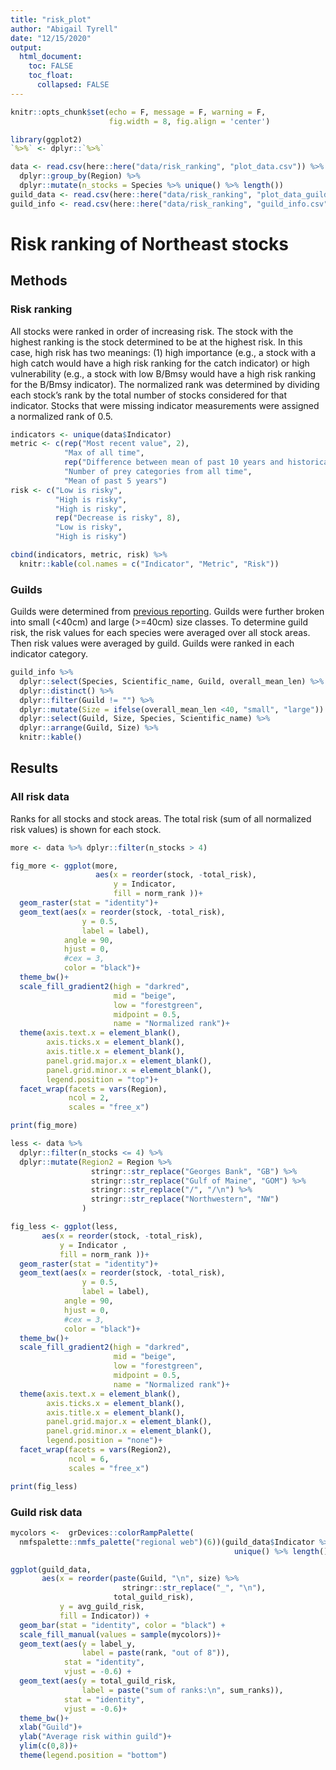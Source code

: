 ```yaml
---
title: "risk_plot"
author: "Abigail Tyrell"
date: "12/15/2020"
output: 
  html_document:
    toc: FALSE
    toc_float: 
      collapsed: FALSE
---
```


```r
knitr::opts_chunk$set(echo = F, message = F, warning = F, 
                      fig.width = 8, fig.align = 'center')

library(ggplot2)
`%>%` <- dplyr::`%>%`

data <- read.csv(here::here("data/risk_ranking", "plot_data.csv")) %>%
  dplyr::group_by(Region) %>%
  dplyr::mutate(n_stocks = Species %>% unique() %>% length())
guild_data <- read.csv(here::here("data/risk_ranking", "plot_data_guilds.csv"))
guild_info <- read.csv(here::here("data/risk_ranking", "guild_info.csv"))
```

# Risk ranking of Northeast stocks {.tabset .tabset-fade}

## Methods

### Risk ranking
All stocks were ranked in order of increasing risk. The stock with the highest ranking is the stock determined to be at the highest risk. In this case, high risk has two meanings: (1) high importance (e.g., a stock with a high catch would have a high risk ranking for the catch indicator) or high vulnerability (e.g., a stock with low B/Bmsy would have a high risk ranking for the B/Bmsy indicator). The normalized rank was determined by dividing each stock's rank by the total number of stocks considered for that indicator. Stocks that were missing indicator measurements were assigned a normalized rank of 0.5.

```r
indicators <- unique(data$Indicator)
metric <- c(rep("Most recent value", 2), 
            "Max of all time", 
            rep("Difference between mean of past 10 years and historical mean", 8),
            "Number of prey categories from all time",
            "Mean of past 5 years")
risk <- c("Low is risky",
          "High is risky",
          "High is risky",
          rep("Decrease is risky", 8),
          "Low is risky",
          "High is risky")

cbind(indicators, metric, risk) %>%
  knitr::kable(col.names = c("Indicator", "Metric", "Risk"))
```

### Guilds
Guilds were determined from [previous reporting](https://repository.library.noaa.gov/view/noaa/5277). Guilds were further broken into small (<40cm) and large (>=40cm) size classes. To determine guild risk, the risk values for each species were averaged over all stock areas. Then risk values were averaged by guild. Guilds were ranked in each indicator category.

```r
guild_info %>% 
  dplyr::select(Species, Scientific_name, Guild, overall_mean_len) %>%
  dplyr::distinct() %>%
  dplyr::filter(Guild != "") %>%
  dplyr::mutate(Size = ifelse(overall_mean_len <40, "small", "large")) %>%
  dplyr::select(Guild, Size, Species, Scientific_name) %>%
  dplyr::arrange(Guild, Size) %>%
  knitr::kable()
```

## Results

### All risk data
Ranks for all stocks and stock areas. The total risk (sum of all normalized risk values) is shown for each stock.
```r
more <- data %>% dplyr::filter(n_stocks > 4) 

fig_more <- ggplot(more,
                   aes(x = reorder(stock, -total_risk),
                       y = Indicator,
                       fill = norm_rank ))+
  geom_raster(stat = "identity")+
  geom_text(aes(x = reorder(stock, -total_risk),
                y = 0.5,
                label = label),
            angle = 90,
            hjust = 0,
            #cex = 3,
            color = "black")+
  theme_bw()+
  scale_fill_gradient2(high = "darkred", 
                       mid = "beige", 
                       low = "forestgreen", 
                       midpoint = 0.5,
                       name = "Normalized rank")+
  theme(axis.text.x = element_blank(),
        axis.ticks.x = element_blank(),
        axis.title.x = element_blank(),
        panel.grid.major.x = element_blank(),
        panel.grid.minor.x = element_blank(),
        legend.position = "top")+
  facet_wrap(facets = vars(Region),
             ncol = 2,
             scales = "free_x")

print(fig_more)

```

```r
less <- data %>% 
  dplyr::filter(n_stocks <= 4) %>%
  dplyr::mutate(Region2 = Region %>% 
                  stringr::str_replace("Georges Bank", "GB") %>% 
                  stringr::str_replace("Gulf of Maine", "GOM") %>%
                  stringr::str_replace("/", "/\n") %>%
                  stringr::str_replace("Northwestern", "NW")
                )

fig_less <- ggplot(less,
       aes(x = reorder(stock, -total_risk),
           y = Indicator ,
           fill = norm_rank ))+
  geom_raster(stat = "identity")+
  geom_text(aes(x = reorder(stock, -total_risk),
                y = 0.5,
                label = label),
            angle = 90,
            hjust = 0,
            #cex = 3,
            color = "black")+
  theme_bw()+
  scale_fill_gradient2(high = "darkred", 
                       mid = "beige", 
                       low = "forestgreen", 
                       midpoint = 0.5,
                       name = "Normalized rank")+
  theme(axis.text.x = element_blank(),
        axis.ticks.x = element_blank(),
        axis.title.x = element_blank(),
        panel.grid.major.x = element_blank(),
        panel.grid.minor.x = element_blank(),
        legend.position = "none")+
  facet_wrap(facets = vars(Region2),
             ncol = 6,
             scales = "free_x")

print(fig_less)
```

### Guild risk data
```r
mycolors <-  grDevices::colorRampPalette(
  nmfspalette::nmfs_palette("regional web")(6))(guild_data$Indicator %>% 
                                                  unique() %>% length())

ggplot(guild_data,
       aes(x = reorder(paste(Guild, "\n", size) %>%
                         stringr::str_replace("_", "\n"), 
                       total_guild_risk),
           y = avg_guild_risk, 
           fill = Indicator)) +
  geom_bar(stat = "identity", color = "black") +
  scale_fill_manual(values = sample(mycolors))+
  geom_text(aes(y = label_y,
                label = paste(rank, "out of 8")),
            stat = "identity",
            vjust = -0.6) +
  geom_text(aes(y = total_guild_risk,
                label = paste("sum of ranks:\n", sum_ranks)),
            stat = "identity",
            vjust = -0.6)+
  theme_bw()+
  xlab("Guild")+
  ylab("Average risk within guild")+
  ylim(c(0,8))+
  theme(legend.position = "bottom")
```